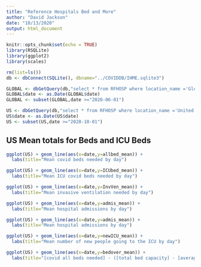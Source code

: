```yaml
---
title: "Reference Hospitals Bed and More"
author: "David Jackson"
date: "10/13/2020"
output: html_document
---
```


```r
knitr::opts_chunk$set(echo = TRUE)
library(RSQLite)
library(ggplot2)
library(scales)
```

```r
rm(list=ls())
db <- dbConnect(SQLite(), dbname="../COVIDDB/IHME.sqlite3")
```
```r
GLOBAL <- dbGetQuery(db,"select * from RFHOSP where location_name ='Global'")
GLOBAL$date <- as.Date(GLOBAL$date)
GLOBAL <- subset(GLOBAL,date >="2020-06-01")
```
```r
US <- dbGetQuery(db,"select * from RFHOSP where location_name ='United States of America'")
US$date <- as.Date(US$date)
US <- subset(US,date >="2020-10-01")
```

## US Mean totals for Beds and ICU Beds

```r

ggplot(US) + geom_line(aes(x=date,y=allbed_mean)) +
  labs(title="Mean covid beds needed by day")
```
```r
ggplot(US) + geom_line(aes(x=date,y=ICUbed_mean)) +
  labs(title="Mean ICU covid beds needed by day")
```
```r
ggplot(US) + geom_line(aes(x=date,y=InvVen_mean)) +
  labs(title="Mean invasive ventilation needed by day")
```

```r
ggplot(US) + geom_line(aes(x=date,y=admis_mean)) +
  labs(title="Mean hospital admissions by day")
```


```r
ggplot(US) + geom_line(aes(x=date,y=admis_mean)) +
  labs(title="Mean hospital admissions by day")
```

```r
ggplot(US) + geom_line(aes(x=date,y=newICU_mean)) +
  labs(title="Mean number of new people going to the ICU by day")
```
```r
ggplot(US) + geom_line(aes(x=date,y=bedover_mean)) +
  labs(title="[covid all beds needed] - ([total bed capacity] - [average all bed usage])")
```